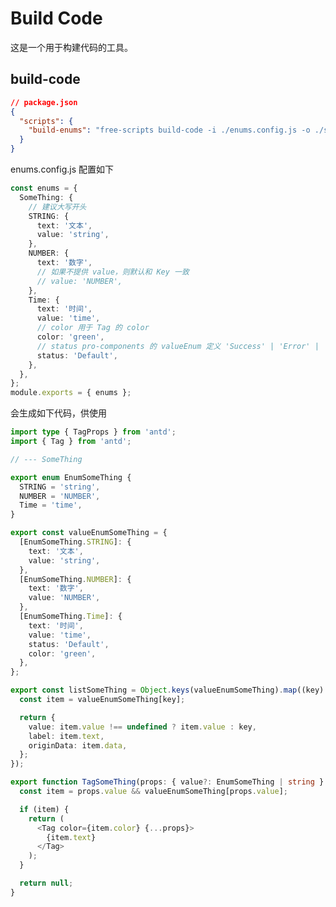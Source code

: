 
<Meta title="@fe-free/free-scripts/build-code" />

# Build Code

这是一个用于构建代码的工具。

## build-code

```json
// package.json
{
  "scripts": {
    "build-enums": "free-scripts build-code -i ./enums.config.js -o ./src/code -t antd && prettier ./src/code --write"
  }
}
```

enums.config.js 配置如下

```typescript
const enums = {
  SomeThing: {
    // 建议大写开头
    STRING: {
      text: '文本',
      value: 'string',
    },
    NUMBER: {
      text: '数字',
      // 如果不提供 value，则默认和 Key 一致
      // value: 'NUMBER',
    },
    Time: {
      text: '时间',
      value: 'time',
      // color 用于 Tag 的 color
      color: 'green',
      // status pro-components 的 valueEnum 定义 'Success' | 'Error' | 'Processing' | 'Warning' | 'Default';
      status: 'Default',
    },
  },
};
module.exports = { enums };
```

会生成如下代码，供使用

```typescript
import type { TagProps } from 'antd';
import { Tag } from 'antd';

// --- SomeThing

export enum EnumSomeThing {
  STRING = 'string',
  NUMBER = 'NUMBER',
  Time = 'time',
}

export const valueEnumSomeThing = {
  [EnumSomeThing.STRING]: {
    text: '文本',
    value: 'string',
  },
  [EnumSomeThing.NUMBER]: {
    text: '数字',
    value: 'NUMBER',
  },
  [EnumSomeThing.Time]: {
    text: '时间',
    value: 'time',
    status: 'Default',
    color: 'green',
  },
};

export const listSomeThing = Object.keys(valueEnumSomeThing).map((key) => {
  const item = valueEnumSomeThing[key];

  return {
    value: item.value !== undefined ? item.value : key,
    label: item.text,
    originData: item.data,
  };
});

export function TagSomeThing(props: { value?: EnumSomeThing | string } & TagProps) {
  const item = props.value && valueEnumSomeThing[props.value];

  if (item) {
    return (
      <Tag color={item.color} {...props}>
        {item.text}
      </Tag>
    );
  }

  return null;
}

```
